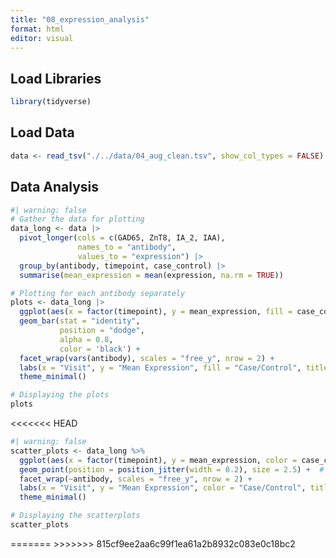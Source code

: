 ```yaml
---
title: "08_expression_analysis"
format: html
editor: visual
---
```


## Load Libraries

```r
library(tidyverse)
```

## Load Data

```r
data <- read_tsv("./../data/04_aug_clean.tsv", show_col_types = FALSE)
```

## Data Analysis

```r
#| warning: false
# Gather the data for plotting
data_long <- data |>
  pivot_longer(cols = c(GAD65, ZnT8, IA_2, IAA),
               names_to = "antibody", 
               values_to = "expression") |>
  group_by(antibody, timepoint, case_control) |>
  summarise(mean_expression = mean(expression, na.rm = TRUE))

# Plotting for each antibody separately
plots <- data_long |>
  ggplot(aes(x = factor(timepoint), y = mean_expression, fill = case_control)) +
  geom_bar(stat = "identity",
           position = "dodge",
           alpha = 0.8,
           color = 'black') +
  facet_wrap(vars(antibody), scales = "free_y", nrow = 2) +
  labs(x = "Visit", y = "Mean Expression", fill = "Case/Control", title = "Antibody expression across the four visits stratified by case/control") +
  theme_minimal()

# Displaying the plots
plots
```
<<<<<<< HEAD

```r
#| warning: false
scatter_plots <- data_long %>%
  ggplot(aes(x = factor(timepoint), y = mean_expression, color = case_control)) +
  geom_point(position = position_jitter(width = 0.2), size = 2.5) +  # Adjust jitter and size as needed
  facet_wrap(~antibody, scales = "free_y", nrow = 2) +
  labs(x = "Visit", y = "Mean Expression", color = "Case/Control", title = "Antibody expression comparison between case and control across visits") +
  theme_minimal()

# Displaying the scatterplots
scatter_plots
```
=======
>>>>>>> 815cf9ee2aa6c99f1ea61a2b8932c083e0c18bc2
